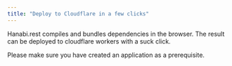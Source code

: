 ```yaml
---
title: "Deploy to Cloudflare in a few clicks"
---
```


Hanabi.rest compiles and bundles dependencies in the browser. The result can be deployed to cloudflare workers with a suck click.

Please make sure you have created an application as a prerequisite.
